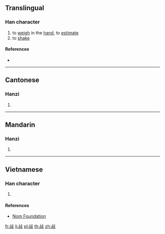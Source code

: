 ==Translingual==

===Han character===
{{Han char|rn=66|rad=攴|as=05|sn=9|four=21647|canj=YRYE|ids=⿰占攴}}

# to [[weigh]] in the [[hand]], to [[estimate]]
# to [[shake]]

====References====
* {{Han ref|kx=0469.190|dkj=13155|dj=0819.070|hdz=21452.050|uh=6541|ud=25921|bh=CEE7|bd=52967}}

----

==Cantonese==

===Hanzi===
{{yue-hanzi|jyut=[[dim1]]|y=dim1}}

# {{defn|lang=yue|sort=攴05}}

----

==Mandarin==

===Hanzi===
{{cmn-hanzi|pin=[[diān]] ([[dian1]])|wg=tien<sup>1</sup>}}

# {{defn|lang=cmn|sort=攴05}}

----

==Vietnamese==

===Han character===
{{vi-readings|rs=攴05|hanviet=điên}}

# {{defn|lang=vi|sort=攴05}}

====References====
* [http://nomfoundation.org/common/nom_details.php?codepoint=6541 Nom Foundation]

[[fr:敁]]
[[li:敁]]
[[pl:敁]]
[[th:敁]]
[[zh:敁]]